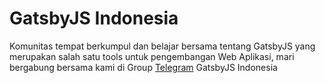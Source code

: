 # GatsbyJS Indonesia

Komunitas tempat berkumpul dan belajar bersama tentang GatsbyJS 
yang merupakan salah satu tools untuk pengembangan Web Aplikasi,
mari bergabung bersama kami di Group [Telegram](https://t.me/gatsbyjsid)
GatsbyJS Indonesia
